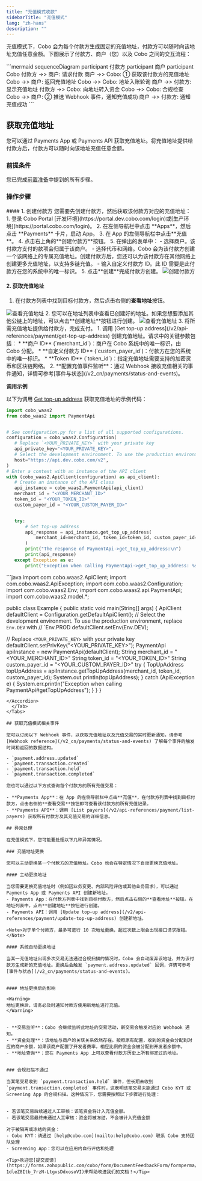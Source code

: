 ```yaml
---
title: "充值模式收款"
sidebarTitle: "充值模式"
lang: "zh-hans"
description: ""
---
```


充值模式下，Cobo 会为每个付款方生成固定的充值地址，付款方可以随时向该地址充值任意金额。下图展示了付款方、商户（您）以及 Cobo 之间的交互流程：

<div style={{maxWidth: '600px', margin: '0 auto'}}>
```mermaid
sequenceDiagram
    participant 付款方
    participant 商户
    participant Cobo
    付款方 ->> 商户: 请求付款
    商户 ->> Cobo: ① 获取该付款方的充值地址
    Cobo ->> 商户: 返回充值地址
    Cobo ->> Cobo: 地址入账轮询
    商户 ->> 付款方: 显示充值地址
    付款方 ->> Cobo: 向地址转入资金
    Cobo ->> Cobo: 合规检查
    Cobo ->> 商户: ② 推送 Webhook 事件，通知充值成功
    商户 ->> 付款方: 通知充值成功
```
</div>

## 获取充值地址
您可以通过 Payments App 或 Payments API 获取充值地址。将充值地址提供给付款方后，付款方可以随时向该地址充值任意金额。


### 前提条件
您已完成[前置准备](/v2_cn/payments/preparation)中提到的所有步骤。

### 操作步骤

<Tabs>
  <Tab title="Payments App" icon="pager">
#### 1. 创建付款方
您需要先创建付款方，然后获取该付款方对应的充值地址：
1. 登录 Cobo Portal [开发环境](https://portal.dev.cobo.com/login)或[生产环境](https://portal.cobo.com/login)。
2. 在左侧导航栏中点击 **Apps**，然后点击 **Payments** 卡片，启动 App。
3. 在 App 的左侧导航栏中点击**充值**。
4. 点击右上角的**创建付款方**按钮。
5. 在弹出的表单中：
   - 选择商户。该付款方支付的款项会归属于该商户。
   - 选择代币和网络。Cobo 会为该付款方创建一个该网络上的专属充值地址。创建付款方后，您还可以为该付款方在其他网络上创建更多充值地址，以支持多链充值。
   - 输入自定义付款方 ID。此 ID 需要是此付款方在您的系统中的唯一标识。
5. 点击**创建**完成付款方创建。
<img src="/v2_cn/images/payments/create-payers.png" className="screenshot_full_screen" alt="创建付款方" />

#### 2. 获取充值地址
1. 在付款方列表中找到目标付款方，然后点击右侧的**查看地址**按钮。
<img src="/v2_cn/images/payments/view-address-button.png" className="screenshot_full_screen" alt="查看充值地址" />
2. 您可以在地址列表中查看已创建好的地址。如果您想要添加其他公链上的地址，可以点击**创建地址**按钮进行创建。
<img src="/v2_cn/images/payments/view-topup-addresses.png" className="screenshot_full_screen" alt="查看充值地址" />
3. 将所需充值地址提供给付款方，完成支付。
  </Tab>
  
  
  <Tab title="Payments API" icon="code">
1. 调用 [Get top-up address](/v2/api-references/payment/get-top-up-address) 创建充值地址。请求中的关键参数包括：
   * **商户 ID** (`merchant_id`)：商户在 Cobo 系统中的唯一标识，由 Cobo 分配。
   * **自定义付款方 ID** (`custom_payer_id`)：付款方在您的系统中的唯一标识。
   * **Token ID** (`token_id`)：指定充值地址需要支持的加密货币和区块链网络。
2. **配置充值事件监听**：通过 Webhook 接收充值相关的事件通知，详情可参考[事件与状态](/v2_cn/payments/status-and-events)。

**调用示例**

以下为调用 [Get top-up address](/v2/api-references/payment/get-top-up-address) 获取充值地址的示例代码：
<Accordion title="Sample code in Python">
```py
import cobo_waas2
from cobo_waas2 import PaymentApi


# See configuration.py for a list of all supported configurations.
configuration = cobo_waas2.Configuration(
   # Replace `<YOUR_PRIVATE_KEY>` with your private key
   api_private_key="<YOUR_PRIVATE_KEY>",
   # Select the development environment. To use the production environment, change the URL to https://api.cobo.com/v2.
   host="https://api.dev.cobo.com/v2",
)
# Enter a context with an instance of the API client
with (cobo_waas2.ApiClient(configuration) as api_client):
   # Create an instance of the API class
   api_instance = cobo_waas2.PaymentApi(api_client)
   merchant_id = "<YOUR_MERCHANT_ID>"
   token_id = "<YOUR_TOKEN_ID>"
   custom_payer_id = "<YOUR_CUSTOM_PAYER_ID>"


   try:
       # Get top-up address
       api_response = api_instance.get_top_up_address(
           merchant_id=merchant_id, token_id=token_id, custom_payer_id=custom_payer_id
       )
       print("The response of PaymentApi->get_top_up_address:\n")
       print(api_response)
   except Exception as e:
       print("Exception when calling PaymentApi->get_top_up_address: %s\n" % e)
```
</Accordion>

<Accordion title="Sample code in Java">
```java
import com.cobo.waas2.ApiClient;
import com.cobo.waas2.ApiException;
import com.cobo.waas2.Configuration;
import com.cobo.waas2.Env;
import com.cobo.waas2.api.PaymentApi;
import com.cobo.waas2.model.*;


public class Example {
 public static void main(String[] args) {
   ApiClient defaultClient = Configuration.getDefaultApiClient();
   // Select the development environment. To use the production environment, replace `Env.DEV` with
   // `Env.PROD
   defaultClient.setEnv(Env.DEV);


   // Replace `<YOUR_PRIVATE_KEY>` with your private key
   defaultClient.setPrivKey("<YOUR_PRIVATE_KEY>");
   PaymentApi apiInstance = new PaymentApi(defaultClient);
   String merchant_id = "<YOUR_MERCHANT_ID>"
   String token_id = "<YOUR_TOKEN_ID>"
   String custom_payer_id = "<YOUR_CUSTOM_PAYER_ID>"
   try {
          TopUpAddress topUpAddress  = apiInstance.getTopUpAddress(merchant_id, token_id, custom_payer_id);
          System.out.println(topUpAddress);
   } catch (ApiException e) {
     System.err.println("Exception when calling PaymentApi#getTopUpAddress");
   }
 }
} 
```
</Accordion>
  </Tab>
</Tabs>

## 获取充值模式相关事件

您可以订阅以下 Webhook 事件，以获取充值地址以及充值交易的实时更新通知。请参考 [Webhook reference](/v2_cn/payments/status-and-events) 了解每个事件的触发时间和返回的数据结构。  

- `payment.address.updated`
- `payment.transaction.created`
- `payment.transaction.held`
- `payment.transaction.completed`

您也可以通过以下方式查询每个付款方的所有充值交易：

- **Payments App**：在 App 的左侧导航栏中点击**充值**，在付款方列表中找到目标付款方，点击右侧的**查看交易**按钮即可查看该付款方的所有充值记录。
- **Payments API**：调用 [List payers](/v2/api-references/payment/list-payers) 获取所有付款方及其充值交易的详细信息。

## 异常处理

在充值模式下，您可能要处理以下几种异常情况。

### 充值地址更换

您可以主动更换某一个付款方的充值地址。Cobo 也会在特定情况下自动更换充值地址。

#### 主动更换地址

当您需要更换充值地址时（例如因业务变更、内部风险评估或其他业务需求），可以通过 Payments App 或 Payments API 创建新地址。
- Payments App：在付款方列表中找到目标付款方，然后点击右侧的**查看地址**按钮。在地址列表中，点击**创建地址**按钮进行创建。
- Payments API：调用 [Update top-up address](/v2/api-references/payment/update-top-up-address) 创建新地址。

<Note>对于单个付款方，最多可进行 10 次地址更换，超过次数上限会出现接口请求报错。</Note>

#### 系统自动更换地址

当某一充值地址出现多次交易无法通过合规扫描的情况时，Cobo 会自动废弃该地址，并为该付款方生成新的充值地址。更换后会触发 `payment.address.updated` 回调，详情可参考[事件与状态](/v2_cn/payments/status-and-events)。


#### 地址更换后的影响

<Warning>
地址更换后，请务必及时通知付款方使用新地址进行充值。
</Warning>


- **交易监听**：Cobo 会继续监听此地址的交易活动，新交易会触发对应的 Webhook 通知。
- **资金处理**：该地址与商户的关联关系依然存在。按照原有配置，收到的资金会分配到对应的商户余额，如果该商户配置了开发者费率，相应比例的资金会被分配到开发者余额中。
- **地址查询**：您在 Payments App 上可以查看付款方历史上所有绑定过的地址。


### 合规扫描不通过

当某笔交易收到 `payment.transaction.held` 事件，但长期未收到 `payment.transaction.completed` 事件时，这表明该笔交易未能通过 Cobo KYT 或 Screening App 的合规扫描。这种情况下，您需要按照以下步骤进行处理：


- 若该笔交易后续通过人工审核：该笔资金将计入充值金额。
- 若该笔交易最终未通过人工审核：资金将被冻结，不会被计入充值金额
  
对于被隔离或冻结的资金：
- Cobo KYT：请通过 [help@cobo.com](mailto:help@cobo.com) 联系 Cobo 支持团队处理
- Screening App：您可以在应用内自行评估和处理

<Tip>欢迎您[提交反馈](https://forms.zohopublic.com/cobo/form/DocumentFeedbackForm/formperma/QvLOhxJv1_JMsJ-1dleZ8Itb_7rzN-LtgvsDdxosoVI)来帮助改进我们的文档！</Tip>